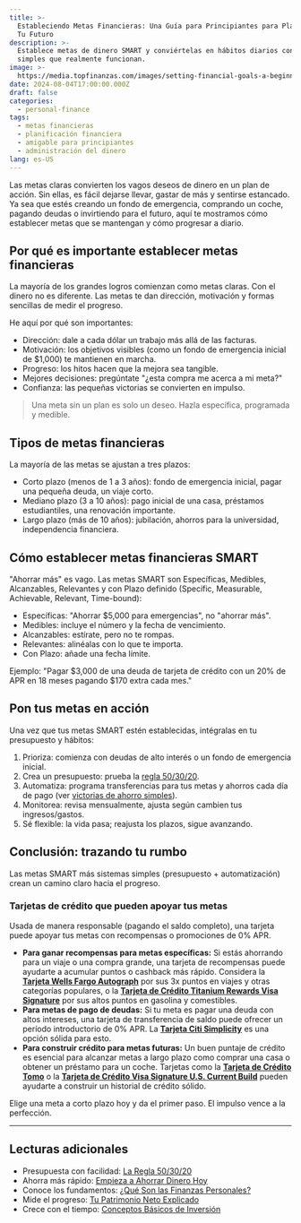 ```yaml
---
title: >-
  Estableciendo Metas Financieras: Una Guía para Principiantes para Planificar
  Tu Futuro
description: >-
  Establece metas de dinero SMART y conviértelas en hábitos diarios con sistemas
  simples que realmente funcionan.
image: >-
  https://media.topfinanzas.com/images/setting-financial-goals-a-beginners-guide-to-planning-your-future.webp
date: 2024-08-04T17:00:00.000Z
draft: false
categories:
  - personal-finance
tags:
  - metas financieras
  - planificación financiera
  - amigable para principiantes
  - administración del dinero
lang: es-US
---
```


Las metas claras convierten los vagos deseos de dinero en un plan de acción. Sin ellas, es fácil dejarse llevar, gastar de más y sentirse estancado. Ya sea que estés creando un fondo de emergencia, comprando un coche, pagando deudas o invirtiendo para el futuro, aquí te mostramos cómo establecer metas que se mantengan y cómo progresar a diario.

## Por qué es importante establecer metas financieras

La mayoría de los grandes logros comienzan como metas claras. Con el dinero no es diferente. Las metas te dan dirección, motivación y formas sencillas de medir el progreso.

He aquí por qué son importantes:

- Dirección: dale a cada dólar un trabajo más allá de las facturas.
- Motivación: los objetivos visibles (como un fondo de emergencia inicial de $1,000) te mantienen en marcha.
- Progreso: los hitos hacen que la mejora sea tangible.
- Mejores decisiones: pregúntate "¿esta compra me acerca a mi meta?"
- Confianza: las pequeñas victorias se convierten en impulso.

> Una meta sin un plan es solo un deseo. Hazla específica, programada y medible.

## Tipos de metas financieras

La mayoría de las metas se ajustan a tres plazos:

- Corto plazo (menos de 1 a 3 años): fondo de emergencia inicial, pagar una pequeña deuda, un viaje corto.
- Mediano plazo (3 a 10 años): pago inicial de una casa, préstamos estudiantiles, una renovación importante.
- Largo plazo (más de 10 años): jubilación, ahorros para la universidad, independencia financiera.

## Cómo establecer metas financieras SMART

"Ahorrar más" es vago. Las metas SMART son Específicas, Medibles, Alcanzables, Relevantes y con Plazo definido (Specific, Measurable, Achievable, Relevant, Time-bound):

- Específicas: "Ahorrar $5,000 para emergencias", no "ahorrar más".
- Medibles: incluye el número y la fecha de vencimiento.
- Alcanzables: estírate, pero no te rompas.
- Relevantes: alinéalas con lo que te importa.
- Con Plazo: añade una fecha límite.

Ejemplo: "Pagar $3,000 de una deuda de tarjeta de crédito con un 20% de APR en 18 meses pagando $170 extra cada mes."

## Pon tus metas en acción

Una vez que tus metas SMART estén establecidas, intégralas en tu presupuesto y hábitos:

1. Prioriza: comienza con deudas de alto interés o un fondo de emergencia inicial.
2. Crea un presupuesto: prueba la [regla 50/30/20](/finanzas-personales/la-regla-503020-explicada-un-presupuesto-sencillo-que-realmente-funciona).
3. Automatiza: programa transferencias para tus metas y ahorros cada día de pago (ver [victorias de ahorro simples](/finanzas-personales/maneras-sencillas-de-empezar-a-ahorrar-dinero-hoy-incluso-con-un-presupuesto-ajustado)).
4. Monitorea: revisa mensualmente, ajusta según cambien tus ingresos/gastos.
5. Sé flexible: la vida pasa; reajusta los plazos, sigue avanzando.

## Conclusión: trazando tu rumbo

Las metas SMART más sistemas simples (presupuesto + automatización) crean un camino claro hacia el progreso.

<AdZone id="us_site_4" />

### Tarjetas de crédito que pueden apoyar tus metas

Usada de manera responsable (pagando el saldo completo), una tarjeta puede apoyar tus metas con recompensas o promociones de 0% APR.

- **Para ganar recompensas para metas específicas:** Si estás ahorrando para un viaje o una compra grande, una tarjeta de recompensas puede ayudarte a acumular puntos o cashback más rápido. Considera la [**Tarjeta Wells Fargo Autograph**](/soluciones-financieras/beneficios-de-la-tarjeta-de-credito-wells-fargo-autograph) por sus 3x puntos en viajes y otras categorías populares, o la [**Tarjeta de Crédito Titanium Rewards Visa Signature**](/soluciones-financieras/beneficios-de-la-tarjeta-de-credito-titanium-rewards-visa-signature) por sus altos puntos en gasolina y comestibles.
- **Para metas de pago de deudas:** Si tu meta es pagar una deuda con altos intereses, una tarjeta de transferencia de saldo puede ofrecer un período introductorio de 0% APR. La [**Tarjeta Citi Simplicity**](/soluciones-financieras/beneficios-de-la-tarjeta-de-credito-citi-simplicity-sin-cargos-por-pago-tardio-o-penalizaciones) es una opción sólida para esto.
- **Para construir crédito para metas futuras:** Un buen puntaje de crédito es esencial para alcanzar metas a largo plazo como comprar una casa o obtener un préstamo para un coche. Tarjetas como la [**Tarjeta de Crédito Tomo**](/soluciones-financieras/beneficios-de-la-tarjeta-de-credito-tomo-construye-credito-gana-recompensas-sin-comisiones) o la [**Tarjeta de Crédito Visa Signature U.S. Current Build**](/soluciones-financieras/beneficios-de-la-tarjeta-de-credito-visa-signature-us-current-build) pueden ayudarte a construir un historial de crédito sólido.

Elige una meta a corto plazo hoy y da el primer paso. El impulso vence a la perfección.

---

## Lecturas adicionales

- Presupuesta con facilidad: [La Regla 50/30/20](/finanzas-personales/la-regla-503020-explicada-un-presupuesto-sencillo-que-realmente-funciona)
- Ahorra más rápido: [Empieza a Ahorrar Dinero Hoy](/finanzas-personales/maneras-sencillas-de-empezar-a-ahorrar-dinero-hoy-incluso-con-un-presupuesto-ajustado)
- Conoce los fundamentos: [¿Qué Son las Finanzas Personales?](/finanzas-personales/que-son-las-finanzas-personales-y-por-que-importan)
- Mide el progreso: [Tu Patrimonio Neto Explicado](/finanzas-personales/tu-patrimonio-neto-explicado-que-es-y-como-calcularlo)
- Crece con el tiempo: [Conceptos Básicos de Inversión](/finanzas-personales/los-conceptos-basicos-de-la-inversion-como-empezar-sin-ser-un-experto)
